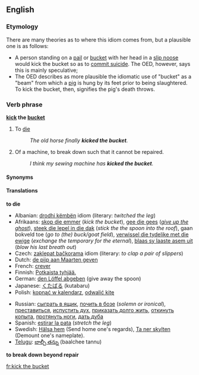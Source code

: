 ==English==

===Etymology===
There are many theories as to where this idiom comes from, but a plausible one is as follows:
*A person standing on a [[pail]] or [[bucket]] with her head in a [[slip noose]] would kick the bucket so as to [[commit suicide]].  The OED, however, says this is mainly speculative;
*The OED describes as more plausible the idiomatic use of "bucket" as a "beam" from which a [[pig]] is hung by its feet prior to being slaughtered.  To kick the bucket, then, signifies the pig's death throws.

===Verb phrase===
'''[[kick]] the [[bucket]]'''

# {{cattag|idiom|euphemism}} To [[die]]
#: ''The old horse finally '''kicked the bucket'''.''
# {{cattag|idiom|slang}} Of a machine, to break down such that it cannot be repaired.
#: ''I think my sewing machine has '''kicked the bucket'''.''

====Synonyms====
{{wikisaurus|die}}

====Translations====
'''to die'''
{{top}}
*Albanian: [[drodhi këmbën]] idiom (literary: ''twitched the leg'')
*Afrikaans: [[skop die emmer]] (''kick the bucket''), [[gee die gees]] (''[[give up the ghost]]''), [[steek die lepel in die dak]] (''stick the the spoon into the roof''), gaan bokveld toe (''go to (the) buck/goat field''), [[verwissel die tydelike met die ewige]] (''exchange the temporary for the eternal''), [[blaas sy laaste asem uit]] (''blow his last breath out'')
*Czech: [[zaklepat bačkorama]] idiom (literary: ''to clap a pair of slippers'')
*Dutch: [[de pijp aan Maarten geven]]
*French: [[crever]]
*Finnish: [[Potkaista tyhjää.]]
*German: [[den Löffel abgeben]] (give away the spoon)
*Japanese: [[くたばる]] (kutabaru)
*Polish: [[kopnąć w kalendarz]], [[odwalić kitę]]
{{mid}}
*Russian: [[сыграть в ящик]], [[почить в бозе]] (''solemn or ironical''), [[преставиться]], [[испустить дух]], [[приказать долго жить]], [[откинуть копыта]], [[протянуть ноги]], [[дать дуба]]
*Spanish: [[estirar la pata]] (''stretch the leg'')
*Swedish: [[Hälsa hem]] (Send home one's regards), [[Ta ner skylten]] (Demount one's nameplate).
*[[Telugu]]: [[బాల్చీ తన్ను]] (baalchee tannu)
{{bottom}}

'''to break down beyond repair'''
{{top}}
{{mid}}
{{bottom}}

[[fr:kick the bucket]]
